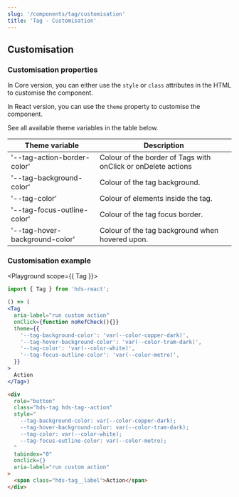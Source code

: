 ```yaml
---
slug: '/components/tag/customisation'
title: 'Tag - Customisation'
---
```




## Customisation

### Customisation properties
In Core version, you can either use the `style` or `class` attributes in the HTML to customise the component.

In React version, you can use the `theme` property to customise the component.

See all available theme variables in the table below.

| Theme variable                        | Description                                 |
| ------------------------------------- | ------------------------------------------- |
| '--tag-action-border-color'           | Colour of the border of Tags with onClick or onDelete actions |
| '--tag-background-color'              | Colour of the tag background.               |
| '--tag-color'                         | Colour of elements inside the tag.          |
| '--tag-focus-outline-color'           | Colour of the tag focus border.             |
| '--tag-hover-background-color'        | Colour of the tag background when hovered upon. |

### Customisation example
<Playground scope={{ Tag }}>


```jsx
import { Tag } from 'hds-react';

() => (
<Tag
  aria-label="run custom action"
  onClick={function noRefCheck(){}}
  theme={{
    '--tag-background-color': 'var(--color-copper-dark)',
    '--tag-hover-background-color': 'var(--color-tram-dark)',
    '--tag-color': 'var(--color-white)',
    '--tag-focus-outline-color': 'var(--color-metro)',
  }}
>
  Action
</Tag>)
```

```html
<div
  role="button"
  class="hds-tag hds-tag--action"
  style="
    --tag-background-color: var(--color-copper-dark);
    --tag-hover-background-color: var(--color-tram-dark);
    --tag-color: var(--color-white);
    --tag-focus-outline-color: var(--color-metro);
  "
  tabindex="0"
  onclick={}
  aria-label="run custom action"
>
  <span class="hds-tag__label">Action</span>
</div>
```


</Playground>